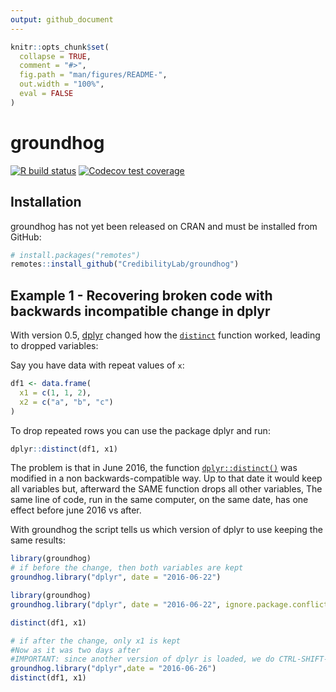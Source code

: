 ```yaml
---
output: github_document
---
```


<!-- README.md is generated from README.Rmd. Please edit that file -->

```r
knitr::opts_chunk$set(
  collapse = TRUE,
  comment = "#>",
  fig.path = "man/figures/README-",
  out.width = "100%",
  eval = FALSE
)
```

# groundhog

<!-- badges: start -->
[![R build status](https://github.com/CredibilityLab/groundhog/workflows/R-CMD-check/badge.svg)](https://github.com/CredibilityLab/groundhog/actions)
[![Codecov test coverage](https://codecov.io/gh/CredibilityLab/groundhog/branch/master/graph/badge.svg)](https://codecov.io/gh/CredibilityLab/groundhog?branch=master)
<!-- badges: end -->

## Installation

groundhog has not yet been released on CRAN and must be installed from GitHub:

```r
# install.packages("remotes")
remotes::install_github("CredibilityLab/groundhog")
```

## Example 1 - Recovering broken code with backwards incompatible change in dplyr

With version 0.5, [dplyr](https://dplyr.tidyverse.org/) changed how the
[`distinct`](https://dplyr.tidyverse.org/reference/distinct.html) function
worked, leading to dropped variables:

Say you have data with repeat values of `x`:

```r
df1 <- data.frame(
  x1 = c(1, 1, 2),
  x2 = c("a", "b", "c")
)
```

To drop repeated rows you can use the package dplyr and run:

```r
dplyr::distinct(df1, x1) 
```

The problem is that in June 2016, the function
[`dplyr::distinct()`](https://dplyr.tidyverse.org/reference/distinct.html) was
modified in a non backwards-compatible way. Up to that date it would keep all
variables but, afterward the SAME function drops all other variables, The same
line of code, run in the same computer, on the same date, has one effect before
june 2016 vs after.

With groundhog the script tells us which version of dplyr to use keeping the
same results:

```r
library(groundhog)
# if before the change, then both variables are kept
groundhog.library("dplyr", date = "2016-06-22")
```

```r
library(groundhog)
groundhog.library("dplyr", date = "2016-06-22", ignore.package.conflicts = TRUE)
```

```r
distinct(df1, x1) 
```

```r
# if after the change, only x1 is kept
#Now as it was two days after 
#IMPORTANT: since another version of dplyr is loaded, we do CTRL-SHIFT-F10 to restart the R Session and load the newer version
groundhog.library("dplyr",date = "2016-06-26")
distinct(df1, x1) 
```
